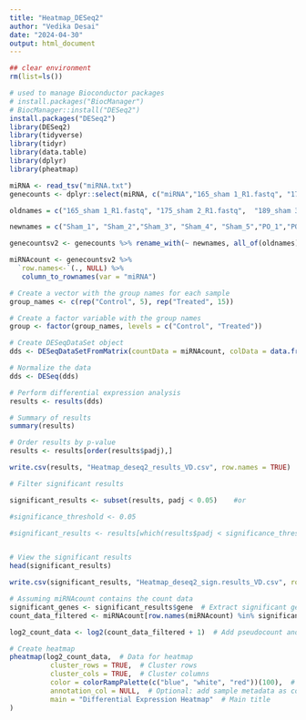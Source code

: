 ```yaml
---
title: "Heatmap_DESeq2"
author: "Vedika Desai"
date: "2024-04-30"
output: html_document
---
```


```r
## clear environment
rm(list=ls()) 
```

```r
# used to manage Bioconductor packages
# install.packages("BiocManager")
# BiocManager::install("DESeq2")
install.packages("DESeq2")
library(DESeq2)
library(tidyverse)
library(tidyr)
library(data.table)
library(dplyr)
library(pheatmap)
```

```r
miRNA <- read_tsv("miRNA.txt")
genecounts <- dplyr::select(miRNA, c("miRNA","165_sham 1_R1.fastq", "175_sham 2_R1.fastq",	"189_sham 3_R1.fastq",	"606_sham 4_R1.fastq",	"608_sham 5_R1.fastq",	"156_TAC 1_R1.fastq",	"157_TAC 2_R1.fastq",	"541_TAC 3_R1.fastq",	"612_TAC 4_R1.fastq",	"631_TAC 5_R1.fastq",	"533_TAC+PDE5AI 1_R1.fastq",	"536_TAC+PDE5AI 2_R1.fastq",	"627_TAC+PDE5AI 3_R1.fastq",	"647_TAC+PDE5AI 4_R1.fastq",	"697_TAC+PDE5AI 5_R1.fastq",	"151_TAC+PDE9AI 1_R1.fastq",	"528_TAC+PDE9AI 2_R1.fastq",	"529_TAC+PDE9AI 3_R1.fastq",	"531_TAC+PDE9AI 4_R1.fastq",	"542_TAC+PDE9AI 5_R1.fastq"))

oldnames = c("165_sham 1_R1.fastq", "175_sham 2_R1.fastq",	"189_sham 3_R1.fastq",	"606_sham 4_R1.fastq",	"608_sham 5_R1.fastq",	"156_TAC 1_R1.fastq",	"157_TAC 2_R1.fastq",	"541_TAC 3_R1.fastq",	"612_TAC 4_R1.fastq",	"631_TAC 5_R1.fastq",	"533_TAC+PDE5AI 1_R1.fastq",	"536_TAC+PDE5AI 2_R1.fastq",	"627_TAC+PDE5AI 3_R1.fastq",	"647_TAC+PDE5AI 4_R1.fastq",	"697_TAC+PDE5AI 5_R1.fastq",	"151_TAC+PDE9AI 1_R1.fastq",	"528_TAC+PDE9AI 2_R1.fastq",	"529_TAC+PDE9AI 3_R1.fastq",	"531_TAC+PDE9AI 4_R1.fastq",	"542_TAC+PDE9AI 5_R1.fastq")

newnames = c("Sham_1", "Sham_2","Sham_3", "Sham_4", "Sham_5","PO_1","PO_2", "PO_3", "PO_4", "PO_5", "PO_Sil_1", "PO_Sil_2","PO_Sil_3","PO_Sil_4","PO_Sil_5", "PO_PDE9AI_1", "PO_PDE9AI_2", "PO_PDE9AI_3", "PO_PDE9AI_4", "PO_PDE9AI_5")

genecountsv2 <- genecounts %>% rename_with(~ newnames, all_of(oldnames))

miRNAcount <- genecountsv2 %>%
  `row.names<-`(., NULL) %>% 
   column_to_rownames(var = "miRNA")
```

```r
# Create a vector with the group names for each sample
group_names <- c(rep("Control", 5), rep("Treated", 15))

# Create a factor variable with the group names
group <- factor(group_names, levels = c("Control", "Treated"))

```


```r
# Create DESeqDataSet object
dds <- DESeqDataSetFromMatrix(countData = miRNAcount, colData = data.frame(group), design = ~ group)
```

```r
# Normalize the data
dds <- DESeq(dds)

# Perform differential expression analysis
results <- results(dds)

# Summary of results
summary(results)

# Order results by p-value
results <- results[order(results$padj),]

write.csv(results, "Heatmap_deseq2_results_VD.csv", row.names = TRUE)
```

```r

# Filter significant results

significant_results <- subset(results, padj < 0.05)    #or

#significance_threshold <- 0.05

#significant_results <- results[which(results$padj < significance_threshold), ]


# View the significant results
head(significant_results)

write.csv(significant_results, "Heatmap_deseq2_sign.results_VD.csv", row.names = TRUE)
```

```r
# Assuming miRNAcount contains the count data
significant_genes <- significant_results$gene  # Extract significant gene names
count_data_filtered <- miRNAcount[row.names(miRNAcount) %in% significant_genes, ]
```

```r
log2_count_data <- log2(count_data_filtered + 1)  # Add pseudocount and log2 transform

```

```r
# Create heatmap
pheatmap(log2_count_data,  # Data for heatmap
          cluster_rows = TRUE,  # Cluster rows
          cluster_cols = TRUE,  # Cluster columns
          color = colorRampPalette(c("blue", "white", "red"))(100),  # Color scheme
          annotation_col = NULL,  # Optional: add sample metadata as column annotations
          main = "Differential Expression Heatmap"  # Main title
)

```

